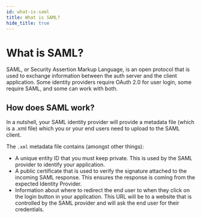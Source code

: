```yaml
---
id: what-is-saml
title: What is SAML?
hide_title: true
---
```


<!-- ./thirdpartyemailpassword/common-customizations/saml/what-is-saml.mdx -->

# What is SAML?

SAML, or Security Assertion Markup Language, is an open protocol that is used to exchange information between the auth server and the client application. Some identity providers require OAuth 2.0 for user login, some require SAML, and some can work with both.

## How does SAML work?

In a nutshell, your SAML identity provider will provide a metadata file (which is a .xml file) which you or your end users need to upload to the SAML client.

The `.xml` metadata file contains (amongst other things):
- A unique entity ID that you must keep private. This is used by the SAML provider to identify your application.
- A public certificate that is used to verify the signature attached to the incoming SAML response. This ensures the response is coming from the expected Identity Provider.
- Information about where to redirect the end user to when they click on the login button in your application. This URL will be to a website that is controlled by the SAML provider and will ask the end user for their credentials.
